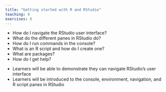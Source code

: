 ```yaml
---
title: "Getting started with R and RStudio"
teaching: 0
exercises: 0
---
```


:::::::::::::::::::::::::::::::::::::: questions 

- How do I navigate the RStudio user interface?
- What do the different panes in RStudio do?
- How do I run commands in the console?
- What is an R script and how do I create one?
- What are packages?
- How do I get help?

::::::::::::::::::::::::::::::::::::::::::::::::

::::::::::::::::::::::::::::::::::::: objectives

- Learners will be able to demonstrate they can navigate RStudio's user interface
- Learners will be introduced to the console, environment, navigation, and R script panes in RStudio

::::::::::::::::::::::::::::::::::::::::::::::::

